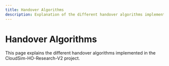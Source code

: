 ```yaml
---
title: Handover Algorithms
description: Explanation of the different handover algorithms implemented.
---
```


# Handover Algorithms

This page explains the different handover algorithms implemented in the CloudSim-HO-Research-V2 project.
